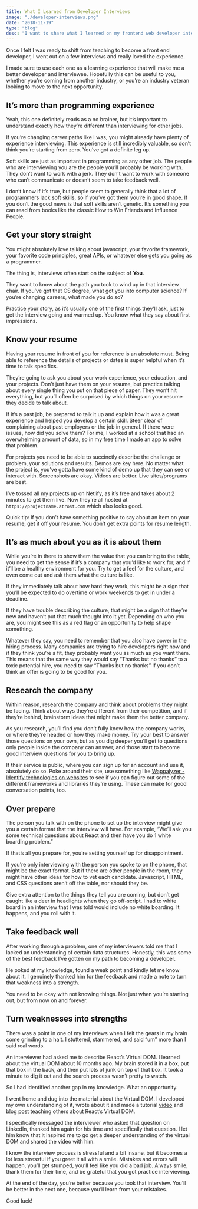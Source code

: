 ```yaml
---
title: What I Learned from Developer Interviews
image: "./developer-interviews.png"
date: "2018-11-19"
type: "blog"
desc: "I want to share what I learned on my frontend web developer interviews so you can perform better and get the job."
---
```


Once I felt I was ready to shift from teaching to become a front end developer, I went out on a few interviews and really loved the experience.

I made sure to use each one as a learning experience that will make me a better developer and interviewee. Hopefully this can be useful to you, whether you’re coming from another industry, or you’re an industry veteran looking to move to the next opportunity.

## It’s more than programming experience

Yeah, this one definitely reads as a no brainer, but it’s important to understand exactly how they’re different than interviewing for other jobs.

If you’re changing career paths like I was, you might already have plenty of experience interviewing. This experience is still incredibly valuable, so don’t think you’re starting from zero. You’ve got a definite leg up.

Soft skills are just as important in programming as any other job. The people who are interviewing you are the people you’ll probably be working with. They don’t want to work with a jerk. They don’t want to work with someone who can’t communicate or doesn’t seem to take feedback well.

I don’t know if it’s true, but people seem to generally think that a lot of programmers lack soft skills, so if you’ve got them you’re in good shape. If you don’t the good news is that soft skills aren’t genetic. It’s something you can read from books like the classic How to Win Friends and Influence People.

## Get your story straight

You might absolutely love talking about javascript, your favorite framework, your favorite code principles, great APIs, or whatever else gets you going as a programmer.

The thing is, interviews often start on the subject of **You**.

They want to know about the path you took to wind up in that interview chair. If you’ve got that CS degree, what got you into computer science? If you’re changing careers, what made you do so?

Practice your story, as it’s usually one of the first things they’ll ask, just to get the interview going and warmed up. You know what they say about first impressions.

## Know your resume

Having your resume in front of you for reference is an absolute must. Being able to reference the details of projects or dates is super helpful when it’s time to talk specifics.

They’re going to ask you about your work experience, your education, and your projects. Don’t just have them on your resume, but practice talking about every single thing you put on that piece of paper. They won’t hit everything, but you’ll often be surprised by which things on your resume they decide to talk about.

If it’s a past job, be prepared to talk it up and explain how it was a great experience and helped you develop a certain skill. Steer clear of complaining about past employers or the job in general. If there were issues, how did you solve them? For me, I worked at a school that had an overwhelming amount of data, so in my free time I made an app to solve that problem.

For projects you need to be able to succinctly describe the challenge or problem, your solutions and results. Demos are key here. No matter what the project is, you’ve gotta have some kind of demo up that they can see or interact with. Screenshots are okay. Videos are better. Live sites/programs are best.

I’ve tossed all my projects up on Netlify, as it’s free and takes about 2 minutes to get them live. Now they’re all hosted at `https://projectname.atrost.com` which also looks good.

Quick tip: If you don’t have something positive to say about an item on your resume, get it off your resume. You don’t get extra points for resume length.

## It’s as much about you as it is about them

While you’re in there to show them the value that you can bring to the table, you need to get the sense if it’s a company that you’d like to work for, and if it’ll be a healthy environment for you. Try to get a feel for the culture, and even come out and ask them what the culture is like.

If they immediately talk about how hard they work, this might be a sign that you’ll be expected to do overtime or work weekends to get in under a deadline.

If they have trouble describing the culture, that might be a sign that they’re new and haven’t put that much thought into it yet. Depending on who you are, you might see this as a red flag or an opportunity to help shape something.

Whatever they say, you need to remember that you also have power in the hiring process. Many companies are trying to hire developers right now and if they think you’re a fit, they probably want you as much as you want them. This means that the same way they would say “Thanks but no thanks” to a toxic potential hire, you need to say “Thanks but no thanks” if you don’t think an offer is going to be good for you.

## Research the company

Within reason, research the company and think about problems they might be facing. Think about ways they’re different from their competition, and if they’re behind, brainstorm ideas that might make them the better company.

As you research, you’ll find you don’t fully know how the company works, or where they’re headed or how they make money. Try your best to answer those questions on your own, but as you dig deeper you’ll get to questions only people inside the company can answer, and those start to become good interview questions for you to bring up.

If their service is public, where you can sign up for an account and use it, absolutely do so. Poke around their site, use something like [Wappalyzer - Identify technologies on websites](https://www.wappalyzer.com/) to see if you can figure out some of the different frameworks and libraries they’re using. These can make for good conversation points, too.

## Over prepare

The person you talk with on the phone to set up the interview might give you a certain format that the interview will have. For example, “We’ll ask you some technical questions about React and then have you do 1 white boarding problem.”

If that’s all you prepare for, you’re setting yourself up for disappointment.

If you’re only interviewing with the person you spoke to on the phone, that might be the exact format. But if there are other people in the room, they might have other ideas for how to vet each candidate. Javascript, HTML, and CSS questions aren’t off the table, nor should they be.

Give extra attention to the things they tell you are coming, but don’t get caught like a deer in headlights when they go off-script. I had to white board in an interview that I was told would include no white boarding. It happens, and you roll with it.

## Take feedback well

After working through a problem, one of my interviewers told me that I lacked an understanding of certain data structures. Honestly, this was some of the best feedback I’ve gotten on my path to becoming a developer.

He poked at my knowledge, found a weak point and kindly let me know about it. I genuinely thanked him for the feedback and made a note to turn that weakness into a strength.

You need to be okay with not knowing things. Not just when you’re starting out, but from now on and forever.

## Turn weaknesses into strengths

There was a point in one of my interviews when I felt the gears in my brain come grinding to a halt. I stuttered, stammered, and said “um” more than I said real words.

An interviewer had asked me to describe React’s Virtual DOM. I learned about the virtual DOM about 10 months ago. My brain stored it in a box, put that box in the back, and then put lots of junk on top of that box. It took a minute to dig it out and the search process wasn’t pretty to watch.

So I had identified another gap in my knowledge. What an opportunity.

I went home and dug into the material about the Virtual DOM. I developed my own understanding of it, wrote about it and made a tutorial [video](https://www.youtube.com/watch?v=hnQcDtXZC6g) and [blog post](/posts/react-virtual-dom/) teaching others about React’s Virtual DOM.

I specifically messaged the interviewer who asked that question on LinkedIn, thanked him again for his time and specifically that question. I let him know that it inspired me to go get a deeper understanding of the virtual DOM and shared the video with him.

I know the interview process is stressful and a bit insane, but it becomes a lot less stressful if you greet it all with a smile. Mistakes and errors will happen, you’ll get stumped, you’ll feel like you did a bad job. Always smile, thank them for their time, and be grateful that you got practice interviewing.

At the end of the day, you’re better because you took that interview. You’ll be better in the next one, because you’ll learn from your mistakes.

Good luck!
